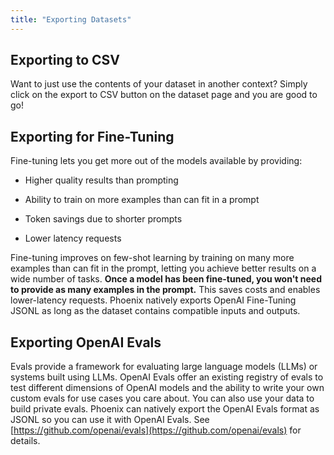 ```yaml
---
title: "Exporting Datasets"
---
```


## Exporting to CSV

Want to just use the contents of your dataset in another context? Simply click on the export to CSV button on the dataset page and you are good to go!

## Exporting for Fine-Tuning

Fine-tuning lets you get more out of the models available by providing:

* Higher quality results than prompting

* Ability to train on more examples than can fit in a prompt

* Token savings due to shorter prompts

* Lower latency requests

Fine-tuning improves on few-shot learning by training on many more examples than can fit in the prompt, letting you achieve better results on a wide number of tasks. **Once a model has been fine-tuned, you won't need to provide as many examples in the prompt.** This saves costs and enables lower-latency requests. Phoenix natively exports OpenAI Fine-Tuning JSONL as long as the dataset contains compatible inputs and outputs.

## Exporting OpenAI Evals

Evals provide a framework for evaluating large language models (LLMs) or systems built using LLMs. OpenAI Evals offer an existing registry of evals to test different dimensions of OpenAI models and the ability to write your own custom evals for use cases you care about. You can also use your data to build private evals. Phoenix can natively export the OpenAI Evals format as JSONL so you can use it with OpenAI Evals. See [https://github.com/openai/evals](https://github.com/openai/evals) for details.


